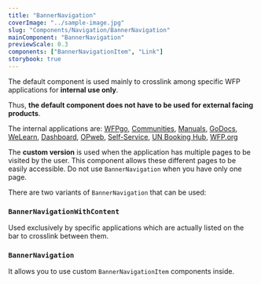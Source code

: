 ```yaml
---
title: "BannerNavigation"
coverImage: "../sample-image.jpg"
slug: "Components/Navigation/BannerNavigation"
mainComponent: "BannerNavigation"
previewScale: 0.3
components: ["BannerNavigationItem", "Link"]
storybook: true
---
```


The default component is used mainly to crosslink among specific WFP applications for **internal use only**.

Thus, **the default component does not have to be used for external facing products**.

The internal applications are: [WFPgo](https://newgo.wfp.org), [Communities](https://communities.wfp.org), [Manuals](https://manuals.wfp.org), [GoDocs](https://go.docs.wfp.org), [WeLearn](https://welearn.wfp.org), [Dashboard](https://dashboard.wfp.org), [OPweb](https://opweb.wfp.org), [Self-Service](https://selfservice.go.wf.org), [UN Booking Hub](https://humanitarianbooking.wfp.org/), [WFP.org](https://wfp.org)

The **custom version** is used when the application has multiple pages to be visited by the user. This component allows these different pages to be easily accessible. Do not use `BannerNavigation` when you have only one page.

There are two variants of `BannerNavigation` that can be used:

### `BannerNavigationWithContent`

Used exclusively by specific applications which are actually listed on the bar to crosslink between them.

### `BannerNavigation`

It allows you to use custom `BannerNavigationItem` components inside.
